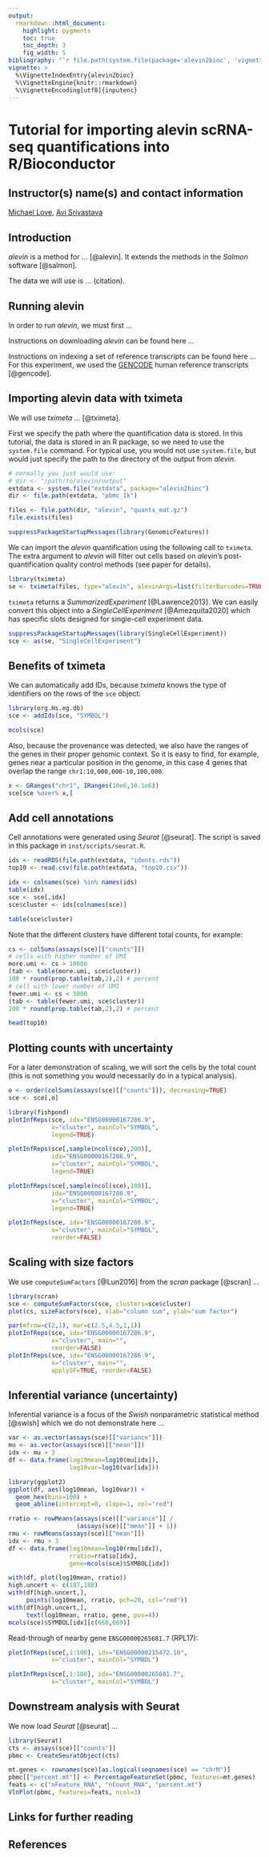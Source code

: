 ```yaml
---
output:
  rmarkdown::html_document:
    highlight: pygments
    toc: true
    toc_depth: 3
    fig_width: 5
bibliography: "`r file.path(system.file(package='alevin2bioc', 'vignettes'), 'library.bib')`"
vignette: >
  %\VignetteIndexEntry{alevin2bioc}
  %\VignetteEngine{knitr::rmarkdown}
  %\VignetteEncoding[utf8]{inputenc}
---
```


# Tutorial for importing alevin scRNA-seq quantifications into R/Bioconductor

## Instructor(s) name(s) and contact information

[Michael Love](https://mikelove.github.io),
[Avi Srivastava](https://k3yavi.github.io)

## Introduction

*alevin* is a method for ... [@alevin]. It extends the methods in the
*Salmon* software [@salmon].

The data we will use is ... (citation).

## Running alevin

In order to run *alevin*, we must first ...

Instructions on downloading *alevin* can be found here ...

Instructions on indexing a set of reference transcripts can be found
here ... For this experiment, we used the 
[GENCODE](https://www.gencodegenes.org/) 
human reference transcripts [@gencode].

## Importing alevin data with tximeta

We will use *tximeta* ... [@tximeta].

First we specify the path where the quantification data is stored. In
this tutorial, the data is stored in an R package, so we need to use
the `system.file` command. For typical use, you would not use
`system.file`, but would just specify the path to the directory of the
output from *alevin*. 

```r
# normally you just would use:
# dir <- "/path/to/alevin/output"
extdata <- system.file("extdata", package="alevin2bioc")
dir <- file.path(extdata, "pbmc_1k")
```

```r
files <- file.path(dir, "alevin", "quants_mat.gz")
file.exists(files)
```

```r
suppressPackageStartupMessages(library(GenomicFeatures))
```

We can import the *alevin* quantification using the following call to
`tximeta`. The extra argument to *alevin* will filter out cells based
on *alevin*'s post-quantification quality control methods (see paper
for details).

```r
library(tximeta)
se <- tximeta(files, type="alevin", alevinArgs=list(filterBarcodes=TRUE))
```

`tximeta` returns a *SummarizedExperiment* [@Lawrence2013]. We can
easily convert this object into a *SingleCellExperiment*
[@Amezquita2020] which has specific slots designed for single-cell
experiment data.

```r
suppressPackageStartupMessages(library(SingleCellExperiment))
sce <- as(se, "SingleCellExperiment")
```

## Benefits of tximeta

We can automatically add IDs, because *tximeta* knows the type of
identifiers on the rows of the `sce` object:

```r
library(org.Hs.eg.db)
sce <- addIds(sce, "SYMBOL")
```

```r
mcols(sce)
```

Also, because the provenance was detected, we also have the ranges of
the genes in their proper genomic context. So it is easy to find, for
example, genes near a particular position in the genome, in this case
4 genes that overlap the range `chr1:10,000,000-10,100,000`.

```r
x <- GRanges("chr1", IRanges(10e6,10.1e6))
sce[sce %over% x,]
```

## Add cell annotations

Cell annotations were generated using *Seurat* [@seurat]. The script is
saved in this package in `inst/scripts/seurat.R`.

```r
ids <- readRDS(file.path(extdata, "idents.rds"))
top10 <- read.csv(file.path(extdata, "top10.csv"))
```

```r
idx <- colnames(sce) %in% names(ids)
table(idx)
sce <- sce[,idx]
sce$cluster <- ids[colnames(sce)]
```

```r
table(sce$cluster)
```

Note that the different clusters have different total counts, for
example:

```r
cs <- colSums(assays(sce)[["counts"]])
# cells with higher number of UMI
more.umi <- cs > 10000
(tab <- table(more.umi, sce$cluster))
100 * round(prop.table(tab,2),2) # percent
# cell with lower number of UMI
fewer.umi <- cs < 5000
(tab <- table(fewer.umi, sce$cluster))
100 * round(prop.table(tab,2),2) # percent
```

```r
head(top10)
```

## Plotting counts with uncertainty

For a later demonstration of scaling, we will sort the cells by the
total count (this is not something you would necessarily do in a
typical analysis).

```r
o <- order(colSums(assays(sce)[["counts"]]), decreasing=TRUE)
sce <- sce[,o]
```

```r
library(fishpond)
plotInfReps(sce, idx="ENSG00000167286.9",
            x="cluster", mainCol="SYMBOL",
            legend=TRUE)
```

```r
plotInfReps(sce[,sample(ncol(sce),200)],
            idx="ENSG00000167286.9",
            x="cluster", mainCol="SYMBOL",
            legend=TRUE)
```

```r
plotInfReps(sce[,sample(ncol(sce),100)],
            idx="ENSG00000167286.9",
            x="cluster", mainCol="SYMBOL",
            legend=TRUE)
```

```r
plotInfReps(sce, idx="ENSG00000167286.9",
            x="cluster", mainCol="SYMBOL",
            reorder=FALSE)
```

## Scaling with size factors

We use `computeSumFactors` [@Lun2016] from the *scran* package
[@scran] ...

```r
library(scran)
sce <- computeSumFactors(sce, clusters=sce$cluster)
plot(cs, sizeFactors(sce), xlab="column sum", ylab="sum factor")
```

```r
par(mfrow=c(2,1), mar=c(2.5,4.5,1,1))
plotInfReps(sce, idx="ENSG00000167286.9",
            x="cluster", main="",
            reorder=FALSE)
plotInfReps(sce, idx="ENSG00000167286.9",
            x="cluster", main="",
            applySF=TRUE, reorder=FALSE)
```

## Inferential variance (uncertainty)

Inferential variance is a focus of the *Swish* nonparametric
statistical method [@swish] which we do not demonstrate here ...

```r
var <- as.vector(assays(sce)[["variance"]])
mu <- as.vector(assays(sce)[["mean"]])
idx <- mu > 3
df <- data.frame(log10mean=log10(mu[idx]),
                 log10var=log10(var[idx]))
```

```r
library(ggplot2)
ggplot(df, aes(log10mean, log10var)) +
  geom_hex(bins=100) + 
  geom_abline(intercept=0, slope=1, col="red")
```

```r
rratio <- rowMeans(assays(sce)[["variance"]] /
                   (assays(sce)[["mean"]] + 1))
rmu <- rowMeans(assays(sce)[["mean"]])
idx <- rmu > 3
df <- data.frame(log10mean=log10(rmu[idx]),
                 rratio=rratio[idx],
                 gene=mcols(sce)$SYMBOL[idx])
```

```r
with(df, plot(log10mean, rratio))
high.uncert <- c(187,188)
with(df[high.uncert,],
     points(log10mean, rratio, pch=20, col="red"))
with(df[high.uncert,],
     text(log10mean, rratio, gene, pos=4))
mcols(sce)$SYMBOL[idx][c(668,669)]
```

Read-through of nearby gene `ENSG00000265681.7` (RPL17):

```r
plotInfReps(sce[,1:100], idx="ENSG00000215472.10",
            x="cluster", mainCol="SYMBOL")
```

```r
plotInfReps(sce[,1:100], idx="ENSG00000265681.7",
            x="cluster", mainCol="SYMBOL")
```

## Downstream analysis with Seurat

We now load *Seurat* [@seurat] ...

```r
library(Seurat)
cts <- assays(sce)[["counts"]]
pbmc <- CreateSeuratObject(cts)
```

```r
mt.genes <- rownames(sce)[as.logical(seqnames(sce) == "chrM")]
pbmc[["percent.mt"]] <- PercentageFeatureSet(pbmc, features=mt.genes)
feats <- c("nFeature_RNA", "nCount_RNA", "percent.mt")
VlnPlot(pbmc, features=feats, ncol=3)
```

## Links for further reading

## References
